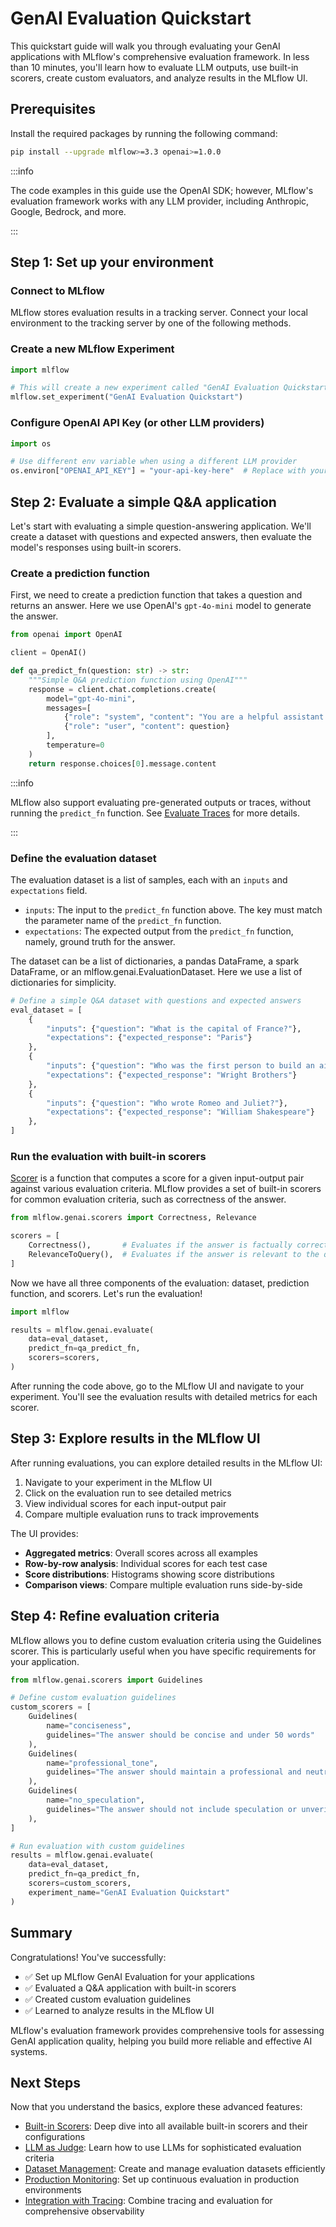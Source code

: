 
# GenAI Evaluation Quickstart

This quickstart guide will walk you through evaluating your GenAI applications with MLflow's comprehensive evaluation framework. In less than 10 minutes, you'll learn how to evaluate LLM outputs, use built-in scorers, create custom evaluators, and analyze results in the MLflow UI.

## Prerequisites

Install the required packages by running the following command:

```bash
pip install --upgrade mlflow>=3.3 openai>=1.0.0
```

:::info

The code examples in this guide use the OpenAI SDK; however, MLflow's evaluation framework works with any LLM provider, including Anthropic, Google, Bedrock, and more.

:::

## Step 1: Set up your environment

### Connect to MLflow

MLflow stores evaluation results in a tracking server. Connect your local environment to the tracking server by one of the following methods.

<ServerSetup />

### Create a new MLflow Experiment

```python
import mlflow

# This will create a new experiment called "GenAI Evaluation Quickstart" and set it as active
mlflow.set_experiment("GenAI Evaluation Quickstart")
```

### Configure OpenAI API Key (or other LLM providers)

```python
import os

# Use different env variable when using a different LLM provider
os.environ["OPENAI_API_KEY"] = "your-api-key-here"  # Replace with your actual API key
```

## Step 2: Evaluate a simple Q&A application

Let's start with evaluating a simple question-answering application. We'll create a dataset with questions and expected answers, then evaluate the model's responses using built-in scorers.

### Create a prediction function

First, we need to create a prediction function that takes a question and returns an answer. Here we use OpenAI's `gpt-4o-mini` model to generate the answer.

```python
from openai import OpenAI

client = OpenAI()

def qa_predict_fn(question: str) -> str:
    """Simple Q&A prediction function using OpenAI"""
    response = client.chat.completions.create(
        model="gpt-4o-mini",
        messages=[
            {"role": "system", "content": "You are a helpful assistant. Answer questions concisely."},
            {"role": "user", "content": question}
        ],
        temperature=0
    )
    return response.choices[0].message.content
```

:::info

MLflow also support evaluating pre-generated outputs or traces, without running the `predict_fn` function. See <ins>[Evaluate Traces](/genai/eval-monitor/evaluate-traces)</ins> for more details.

:::

### Define the evaluation dataset

The evaluation dataset is a list of samples, each with an `inputs` and `expectations` field.

- `inputs`: The input to the `predict_fn` function above. The key must match the parameter name of the `predict_fn` function.
- `expectations`: The expected output from the `predict_fn` function, namely, ground truth for the answer.

The dataset can be a list of dictionaries, a pandas DataFrame, a spark DataFrame, or an <APILink fn="mlflow.genai.EvaluationDataset">mlflow.genai.EvaluationDataset</APILink>.
Here we use a list of dictionaries for simplicity.

```python
# Define a simple Q&A dataset with questions and expected answers
eval_dataset = [
    {
        "inputs": {"question": "What is the capital of France?"},
        "expectations": {"expected_response": "Paris"}
    },
    {
        "inputs": {"question": "Who was the first person to build an airplane?"},
        "expectations": {"expected_response": "Wright Brothers"}
    },
    {
        "inputs": {"question": "Who wrote Romeo and Juliet?"},
        "expectations": {"expected_response": "William Shakespeare"}
    },
]
```

### Run the evaluation with built-in scorers

[Scorer](/genai/eval-monitor/scorers) is a function that computes a score for a given input-output pair against various evaluation criteria.
MLflow provides a set of built-in scorers for common evaluation criteria, such as correctness of the answer.

```python
from mlflow.genai.scorers import Correctness, Relevance

scorers = [
    Correctness(),       # Evaluates if the answer is factually correct
    RelevanceToQuery(),  # Evaluates if the answer is relevant to the question
]
```

Now we have all three components of the evaluation: dataset, prediction function, and scorers. Let's run the evaluation!

```python
import mlflow

results = mlflow.genai.evaluate(
    data=eval_dataset,
    predict_fn=qa_predict_fn,
    scorers=scorers,
)
```

After running the code above, go to the MLflow UI and navigate to your experiment. You'll see the evaluation results with detailed metrics for each scorer.

<ImageBox src="/images/mlflow-3/eval-monitor/quickstart-simple-eval-results.png" alt="Simple Evaluation Results" />


## Step 3: Explore results in the MLflow UI

After running evaluations, you can explore detailed results in the MLflow UI:

1. Navigate to your experiment in the MLflow UI
2. Click on the evaluation run to see detailed metrics
3. View individual scores for each input-output pair
4. Compare multiple evaluation runs to track improvements

<ImageBox src="/images/mlflow-3/eval-monitor/quickstart-detailed-results.png" alt="Detailed Evaluation Results" width="90%" />

The UI provides:
- **Aggregated metrics**: Overall scores across all examples
- **Row-by-row analysis**: Individual scores for each test case
- **Score distributions**: Histograms showing score distributions
- **Comparison views**: Compare multiple evaluation runs side-by-side


## Step 4: Refine evaluation criteria

MLflow allows you to define custom evaluation criteria using the Guidelines scorer. This is particularly useful when you have specific requirements for your application.

```python
from mlflow.genai.scorers import Guidelines

# Define custom evaluation guidelines
custom_scorers = [
    Guidelines(
        name="conciseness",
        guidelines="The answer should be concise and under 50 words"
    ),
    Guidelines(
        name="professional_tone",
        guidelines="The answer should maintain a professional and neutral tone"
    ),
    Guidelines(
        name="no_speculation",
        guidelines="The answer should not include speculation or unverified information"
    ),
]

# Run evaluation with custom guidelines
results = mlflow.genai.evaluate(
    data=eval_dataset,
    predict_fn=qa_predict_fn,
    scorers=custom_scorers,
    experiment_name="GenAI Evaluation Quickstart"
)
```

## Summary

Congratulations! You've successfully:

- ✅ Set up MLflow GenAI Evaluation for your applications
- ✅ Evaluated a Q&A application with built-in scorers
- ✅ Created custom evaluation guidelines
- ✅ Learned to analyze results in the MLflow UI

MLflow's evaluation framework provides comprehensive tools for assessing GenAI application quality, helping you build more reliable and effective AI systems.

## Next Steps

Now that you understand the basics, explore these advanced features:

- [Built-in Scorers](/genai/eval-monitor/scorers): Deep dive into all available built-in scorers and their configurations
- [LLM as Judge](/genai/eval-monitor/llm-judge): Learn how to use LLMs for sophisticated evaluation criteria
- [Dataset Management](/genai/eval-monitor/datasets): Create and manage evaluation datasets efficiently
- [Production Monitoring](/genai/eval-monitor/production): Set up continuous evaluation in production environments
- [Integration with Tracing](/genai/tracing): Combine tracing and evaluation for comprehensive observability